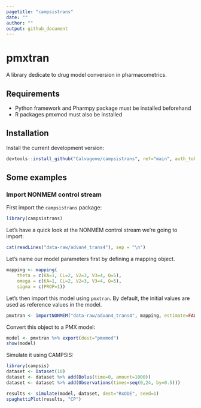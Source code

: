 ```yaml
---
pagetitle: "campsistrans"
date: ""
author: ""
output: github_document
---
```


# pmxtran
A library dedicate to drug model conversion in pharmacometrics.

## Requirements

* Python framework and Pharmpy package must be installed beforehand
* R packages pmxmod must also be installed

## Installation
Install the current development version:
  
```r
devtools::install_github("Calvagone/campsistrans", ref="main", auth_token="AUTH_TOKEN", force=TRUE)
```

## Some examples

### Import NONMEM control stream

First import the `campsistrans` package:

```r
library(campsistrans)
```

Let's have a quick look at the NONMEM control stream we're going to import:

```r
cat(readLines("data-raw/advan4_trans4"), sep = "\n")
```

Let's name our model parameters first by defining a mapping object.

```r
mapping <- mapping(
    theta = c(KA=1, CL=2, V2=3, V3=4, Q=5),
    omega = c(KA=1, CL=2, V2=3, V3=4, Q=5),
    sigma = c(PROP=1))
```

Let's then import this model using `pmxtran`.
By default, the initial values are used as reference values in the model.

```r
pmxtran <- importNONMEM("data-raw/advan4_trans4", mapping, estimate=FALSE)
```

Convert this object to a PMX model:

```r
model <- pmxtran %>% export(dest="pmxmod")
show(model)
```

Simulate it using CAMPSIS:

```r
library(campsis)
dataset <- Dataset(10)
dataset <- dataset %>% add(Bolus(time=0, amount=1000))
dataset <- dataset %>% add(Observations(times=seq(0,24, by=0.5)))

results <- simulate(model, dataset, dest="RxODE", seed=1)
spaghettiPlot(results, "CP")
```
